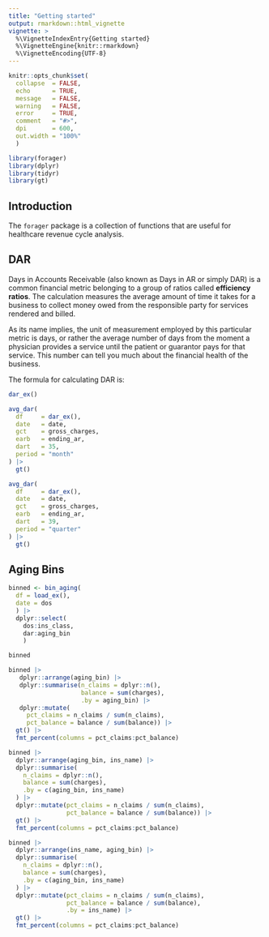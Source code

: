 ```yaml
---
title: "Getting started"
output: rmarkdown::html_vignette
vignette: >
  %\VignetteIndexEntry{Getting started}
  %\VignetteEngine{knitr::rmarkdown}
  %\VignetteEncoding{UTF-8}
---
```


```r
knitr::opts_chunk$set(
  collapse  = FALSE,
  echo      = TRUE,
  message   = FALSE, 
  warning   = FALSE,
  error     = TRUE,
  comment   = "#>",
  dpi       = 600, 
  out.width = "100%"
  )

library(forager)
library(dplyr)
library(tidyr)
library(gt)
```

## Introduction

The `forager` package is a collection of functions that are useful for healthcare revenue cycle analysis. 

## DAR

Days in Accounts Receivable (also known as Days in AR or simply DAR) is a common financial metric belonging to a group of ratios called **efficiency ratios**. The calculation measures the average amount of time it takes for a business to collect money owed from the responsible party for services rendered and billed.

As its name implies, the unit of measurement employed by this particular metric is days, or rather the average number of days from the moment a physician provides a service until the patient or guarantor pays for that service. This number can tell you much about the financial health of the business.

The formula for calculating DAR is: 

```r
dar_ex()
```



```r
avg_dar(
  df     = dar_ex(),
  date   = date,
  gct    = gross_charges,
  earb   = ending_ar,
  dart   = 35,
  period = "month"
) |> 
  gt()
```

```r
avg_dar(
  df     = dar_ex(),
  date   = date,
  gct    = gross_charges,
  earb   = ending_ar,
  dart   = 39,
  period = "quarter"
) |> 
  gt()
```

## Aging Bins

```r
binned <- bin_aging(
  df = load_ex(),
  date = dos
  ) |>
  dplyr::select(
    dos:ins_class,
    dar:aging_bin
    )

binned
```

```r
binned |>
   dplyr::arrange(aging_bin) |>
   dplyr::summarise(n_claims = dplyr::n(),
                    balance = sum(charges),
                    .by = aging_bin) |>
   dplyr::mutate(
     pct_claims = n_claims / sum(n_claims),
     pct_balance = balance / sum(balance)) |> 
  gt() |> 
  fmt_percent(columns = pct_claims:pct_balance)
```


```r
binned |>
  dplyr::arrange(aging_bin, ins_name) |>
  dplyr::summarise(
    n_claims = dplyr::n(),
    balance = sum(charges),
    .by = c(aging_bin, ins_name)
  ) |>
  dplyr::mutate(pct_claims = n_claims / sum(n_claims),
                pct_balance = balance / sum(balance)) |>
  gt() |>
  fmt_percent(columns = pct_claims:pct_balance)
```


```r
binned |>
  dplyr::arrange(ins_name, aging_bin) |>
  dplyr::summarise(
    n_claims = dplyr::n(),
    balance = sum(charges),
    .by = c(aging_bin, ins_name)
  ) |>
  dplyr::mutate(pct_claims = n_claims / sum(n_claims),
                pct_balance = balance / sum(balance),
                .by = ins_name) |>
  gt() |>
  fmt_percent(columns = pct_claims:pct_balance)
```
